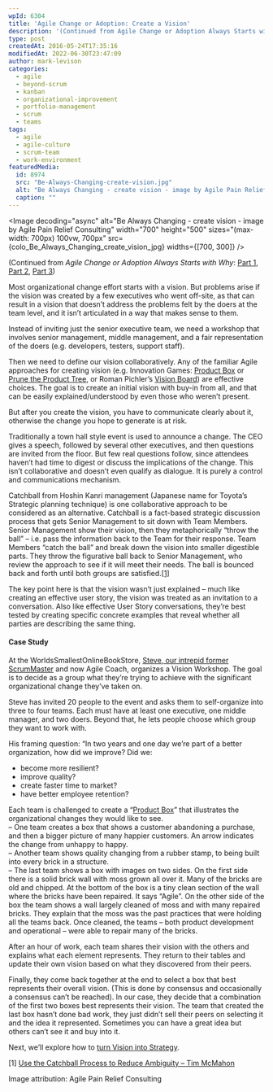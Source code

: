 ```yaml
---
wpId: 6304
title: 'Agile Change or Adoption: Create a Vision'
description: '(Continued from Agile Change or Adoption Always Starts with Why: Part 1, Part 2, Part 3) Most organizational change effort starts with a vision. But problems arise if the vision was created by a few executives who went off-site, as that can result in a vision that doesn''t address the problems felt by the doers at ...'
type: post
createdAt: 2016-05-24T17:35:16
modifiedAt: 2022-06-30T23:47:09
author: mark-levison
categories:
  - agile
  - beyond-scrum
  - kanban
  - organizational-improvement
  - portfolio-management
  - scrum
  - teams
tags:
  - agile
  - agile-culture
  - scrum-team
  - work-environment
featuredMedia:
  id: 8974
  src: "Be-Always-Changing-create-vision.jpg"
  alt: "Be Always Changing - create vision - image by Agile Pain Relief Consulting"
  caption: ""
---
```





<Image decoding="async" alt="Be Always Changing - create vision - image by Agile Pain Relief Consulting" width="700" height="500" sizes="(max-width: 700px) 100vw, 700px" src={colo_Be_Always_Changing_create_vision_jpg} widths={[700, 300]} />

(Continued from _Agile Change or Adoption Always Starts with Why_: [Part 1](/blog/agile-change-or-adoption-always-starts-with-why.html), [Part 2](/blog/agile-change-or-adoption-the-steps-to-go-from-why-to-how.html), [Part 3](/blog/agile-change-or-adoption-sense-your-current-culture.html))

Most organizational change effort starts with a vision. But problems arise if the vision was created by a few executives who went off-site, as that can result in a vision that doesn’t address the problems felt by the doers at the team level, and it isn’t articulated in a way that makes sense to them.

Instead of inviting just the senior executive team, we need a workshop that involves senior management, middle management, and a fair representation of the doers (e.g. developers, testers, support staff).

Then we need to define our vision collaboratively. Any of the familiar Agile approaches for creating vision (e.g. Innovation Games: [Product Box](https://stormz.me/en/blog/stormz-games-product-box1) or [Prune the Product Tree](https://lucidspark.com/templates/prune-the-product-tree#:~:text=Prune%20the%20Product%20Tree%20is,which%20ones%20to%20let%20go.), or Roman Pichler’s [Vision Board](https://www.romanpichler.com/blog/the-product-vision-board/)) are effective choices. The goal is to create an initial vision with buy-in from all, and that can be easily explained/understood by even those who weren’t present.

But after you create the vision, you have to communicate clearly about it, otherwise the change you hope to generate is at risk.

Traditionally a town hall style event is used to announce a change. The CEO gives a speech, followed by several other executives, and then questions are invited from the floor. But few real questions follow, since attendees haven’t had time to digest or discuss the implications of the change. This isn’t collaborative and doesn’t even qualify as dialogue. It is purely a control and communications mechanism.

Catchball from Hoshin Kanri management (Japanese name for Toyota’s Strategic planning technique) is one collaborative approach to be considered as an alternative. Catchball is a fact-based strategic discussion process that gets Senior Management to sit down with Team Members. Senior Management show their vision, then they metaphorically “throw the ball” – i.e. pass the information back to the Team for their response. Team Members “catch the ball” and break down the vision into smaller digestible parts. They throw the figurative ball back to Senior Management, who review the approach to see if it will meet their needs. The ball is bounced back and forth until both groups are satisfied.[\[1\]](#footnotes)

The key point here is that the vision wasn’t just explained – much like creating an effective user story, the vision was treated as an invitation to a conversation. Also like effective User Story conversations, they’re best tested by creating specific concrete examples that reveal whether all parties are describing the same thing.

#### Case Study

At the WorldsSmallestOnlineBookStore, [Steve, our intrepid former ScrumMaster](/blog/the-scrummaster-tales.html) and now Agile Coach, organizes a Vision Workshop. The goal is to decide as a group what they’re trying to achieve with the significant organizational change they’ve taken on.

Steve has invited 20 people to the event and asks them to self-organize into three to four teams. Each must have at least one executive, one middle manager, and two doers. Beyond that, he lets people choose which group they want to work with.

His framing question: “In two years and one day we’re part of a better organization, how did we improve? Did we:

*   become more resilient?
*   improve quality?
*   create faster time to market?
*   have better employee retention?

Each team is challenged to create a “[Product Box](https://stormz.me/en/blog/stormz-games-product-box1)” that illustrates the organizational changes they would like to see.  
– One team creates a box that shows a customer abandoning a purchase, and then a bigger picture of many happier customers. An arrow indicates the change from unhappy to happy.  
– Another team shows quality changing from a rubber stamp, to being built into every brick in a structure.  
– The last team shows a box with images on two sides. On the first side there is a solid brick wall with moss grown all over it. Many of the bricks are old and chipped. At the bottom of the box is a tiny clean section of the wall where the bricks have been repaired. It says “Agile”. On the other side of the box the team shows a wall largely cleaned of moss and with many repaired bricks. They explain that the moss was the past practices that were holding all the teams back. Once cleaned, the teams – both product development and operational – were able to repair many of the bricks.

After an hour of work, each team shares their vision with the others and explains what each element represents. They return to their tables and update their own vision based on what they discovered from their peers.

Finally, they come back together at the end to select a box that best represents their overall vision. (This is done by consensus and occasionally a consensus can’t be reached). In our case, they decide that a combination of the first two boxes best represents their vision. The team that created the last box hasn’t done bad work, they just didn’t sell their peers on selecting it and the idea it represented. Sometimes you can have a great idea but others can’t see it and buy into it.

Next, we’ll explore how to [turn Vision into Strategy](/blog/agile-change-or-adoption-turn-vision-into-strategy.html).

\[1\] [Use the Catchball Process to Reduce Ambiguity – Tim McMahon](https://www.aleanjourney.com/2011/12/use-catchball-process-to-reduce.html)

Image attribution: Agile Pain Relief Consulting